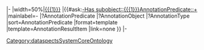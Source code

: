 |-
|width=50%|[[{{{1}}}]]
|{{#ask:[[-Has subobject::{{{1}}}]][[AnnotationPredicate::+]]
|mainlabel=-
|?AnnotationPredicate
|?AnnotationObject
|?AnnotationType
|sort=AnnotationPredicate
|format=template
|template=AnnotationResultItem
|link=none
}}
|-
<noinclude>[[Category:dataspectsSystemCoreOntology]]</noinclude>
